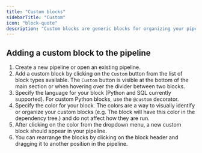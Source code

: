 ```yaml
---
title: "Custom blocks"
sidebarTitle: "Custom"
icon: "block-quote"
description: "Custom blocks are generic blocks for organizing your pipeline that may not fit into any of the other category of blocks. Unlike Scratchpad blocks, Custom blocks are executed as part of the pipeline."
---
```


## Adding a custom block to the pipeline

1. Create a new pipeline or open an existing pipeline.
2. Add a custom block by clicking on the `Custom` button from the list of block types available.
The `Custom` button is visible at the bottom of the main section or when hovering over the divider between two blocks.
3. Specify the language for your block (Python and SQL currently supported). For custom Python blocks, use the `@custom` decorator.
4. Specify the color for your block. The colors are a way to visually identify or organize your custom blocks (e.g. The block will have this color in the dependency tree.) and do not affect how they are run.
5. After clicking on the color from the dropdown menu, a new custom block should appear in your pipeline.
6. You can rearrange the blocks by clicking on the block header and dragging it to another position in the pipeline.
